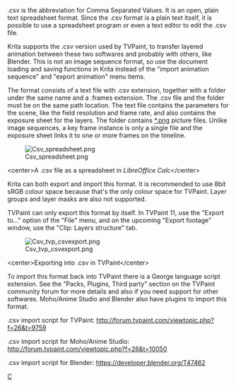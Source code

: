 .csv is the abbreviation for Comma Separated Values. It is an open, plain text spreadsheet format. Since the .csv format is a plain text itself, it is possible to use a spreadsheet program or even a text editor to edit the .csv file.

Krita supports the .csv version used by TVPaint, to transfer layered animation between these two softwares and probably with others, like Blender. This is not an image sequence format, so use the document loading and saving functions in Krita instead of the "import animation sequence" and "export animation" menu items.

The format consists of a text file with .csv extension, together with a folder under the same name and a .frames extension. The .csv file and the folder must be on the same path location. The text file contains the parameters for the scene, like the field resolution and frame rate, and also contains the exposure sheet for the layers. The folder contains [[*.png]] picture files. Unlike image sequences, a key frame instance is only a single file and the exposure sheet links it to one or more frames on the timeline.

[[File:Csv_spreadsheet.png|center]]

&lt;center>A .csv file as a spreadsheet in ''LibreOffice Calc''&lt;/center>

Krita can both export and import this format. It is recommended to use 8bit sRGB colour space because that's the only colour space for TVPaint. Layer groups and layer masks are also not supported.

TVPaint can only export this format by itself. In TVPaint 11, use the "Export to..." option of the "File" menu, and on the upcoming "Export footage" window, use the "Clip: Layers structure" tab.

[[File:Csv_tvp_csvexport.png|center]]

&lt;center>Exporting into .csv in TVPaint&lt;/center>

To import this format back into TVPaint there is a George language script extension. See the "Packs, Plugins, Third party" section on the TVPaint community forum for more details and also if you need support for other softwares. Moho/Anime Studio and Blender also have plugins to import this format.

.csv import script for TVPaint: [http://forum.tvpaint.com/viewtopic.php?f=26&amp;t=9759 http://forum.tvpaint.com/viewtopic.php?f=26&amp;t=9759]

.csv import script for Moho/Anime Studio: [http://forum.tvpaint.com/viewtopic.php?f=26&amp;t=10050 http://forum.tvpaint.com/viewtopic.php?f=26&amp;t=10050]

.csv import script for Blender: [https://developer.blender.org/T47462 https://developer.blender.org/T47462]

[[category: File Formats|C]]
